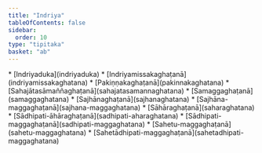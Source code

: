 ```yaml
---
title: "Indriya"
tableOfContents: false
sidebar:
  order: 10
type: "tipitaka"
basket: "ab"
---
```



<DynamicBreadcrumb />



<TableOfContents>
* [Indriyaduka](indriyaduka)
* [Indriyamissakaghaṭanā](indriyamissakaghatana)
* [Pakiṇṇakaghaṭanā](pakinnakaghatana)
* [Sahajātasāmaññaghaṭanā](sahajatasamannaghatana)
* [Samaggaghaṭanā](samaggaghatana)
* [Sajhānaghaṭanā](sajhanaghatana)
* [Sajhāna-maggaghaṭanā](sajhana-maggaghatana)
* [Sāhāraghaṭanā](saharaghatana)
* [Sādhipati-āhāraghaṭanā](sadhipati-aharaghatana)
* [Sādhipati-maggaghaṭanā](sadhipati-maggaghatana)
* [Sahetu-maggaghaṭanā](sahetu-maggaghatana)
* [Sahetādhipati-maggaghaṭanā](sahetadhipati-maggaghatana)
</TableOfContents>
